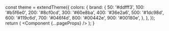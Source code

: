 
  const theme = extendTheme({
    colors: {
      brand: {
        50: '#ddfff3',
        100: '#b5f6e0',
        200: '#8cf0cd',
        300: '#60e8ba',
        400: '#36e2a6',
        500: '#1dc98d',
        600: '#119c6d',
        700: '#046f4d',
        800: '#00442e',
        900: '#00180e',
      },
    },
  });
  return (
    <ChakraProvider theme={theme}>
      <Component {...pageProps} />
    </ChakraProvider>
  );
}
